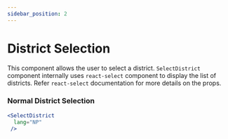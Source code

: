 ```yaml
---
sidebar_position: 2
---
```

# District Selection

This component allows the user to select a district. `SelectDistrict` component
internally uses `react-select` component to display the list of districts. Refer
`react-select` documentation for more details on the props.

### Normal District Selection

``` jsx live
<SelectDistrict
  lang="NP"
 />

```